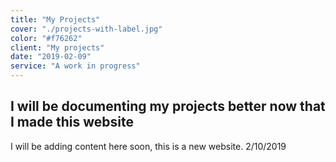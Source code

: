 ```yaml
---
title: "My Projects"
cover: "./projects-with-label.jpg"
color: "#f76262"
client: "My projects"
date: "2019-02-09"
service: "A work in progress"
---
```


## I will be documenting my projects better now that I made this website

I will be adding content here soon, this is a new website. 2/10/2019
